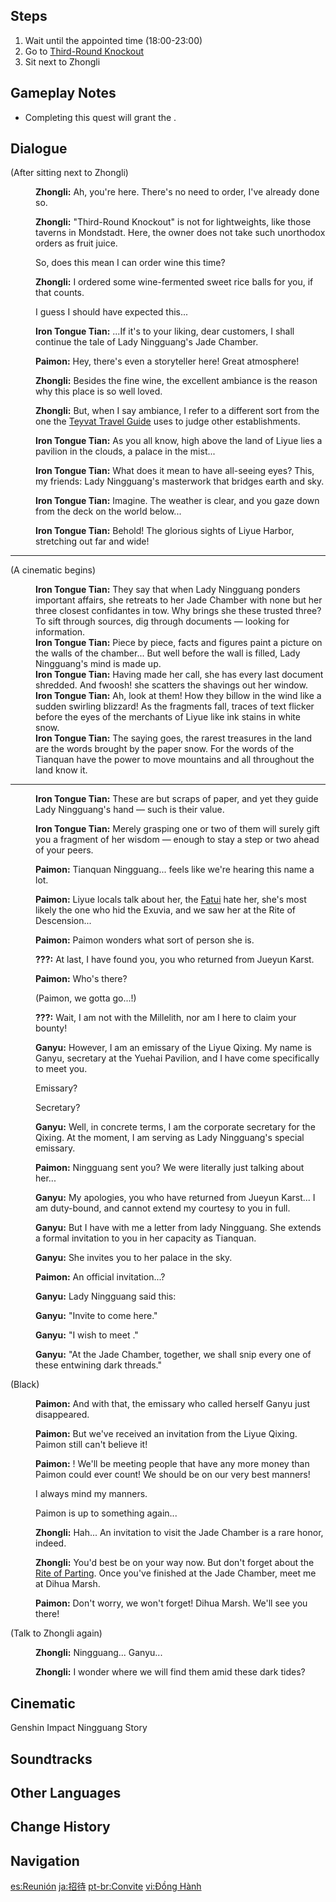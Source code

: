 {{Quest Infobox
|id            = 01016
|image         = Archon Quest Zhongli's Treat.png
|type          = Archon
|chapter       = I
|actNum        = II
|act           = Farewell, Archaic Lord
|part          = 7
|startLocation = [[Liyue Harbor]], [[Liyue]]
|region        = Liyue
|area          = Sea of Clouds
|subarea       = Liyue Harbor
|prev          = Guizhong (Quest)
|next          = The Floating Palace
|rewards       = Adventure EXP*575;Primogem*30;Mora*19,800;Memory of Immovable Crystals*1;Adventurer's Experience*7;Mystic Enhancement Ore*4
|characters    = Ganyu;Iron Tongue Tian;Paimon;Traveler;Zhongli
|voiced        = yes
}}
{{TeyvatQuest|1|2|part=7}}

==Steps==
# Wait until the appointed time (18:00-23:00)
# Go to [[Third-Round Knockout]]
# Sit next to Zhongli

==Gameplay Notes==
* Completing this quest will grant the {{Achievement|Farewell, Archaic Lord (Achievement)}}.

==Dialogue==
{{Quest Description|That [[Bubu Pharmacy]] trip turned into quite an exhilarating ride. (Okay, maybe not that exhilarating.) In yet another remarkable twist, [[Zhongli]] has offered to treat you to dinner!}}
{{Dialogue Start}}
;(After sitting next to Zhongli)
:{{A|vo lyaq107 2 zhongli 01.ogg}} '''Zhongli:''' Ah, you're here. There's no need to order, I've already done so.
:{{A|vo lyaq107 2 zhongli 02.ogg}} '''Zhongli:''' "Third-Round Knockout" is not for lightweights, like those taverns in Mondstadt. Here, the owner does not take such unorthodox orders as fruit juice.
:{{DIcon}} So, does this mean I can order wine this time?
:{{A|vo lyaq107 2 zhongli 03.ogg}} '''Zhongli:''' I ordered some wine-fermented sweet rice balls for you, if that counts.
:{{DIcon}} I guess I should have expected this...
:{{A|vo lyaq107 2 irontonguetian 01.ogg}} '''Iron Tongue Tian:''' ...If it's to your liking, dear customers, I shall continue the tale of Lady Ningguang's Jade Chamber.
:{{A|vo lyaq107 2 paimon 01.ogg}} '''Paimon:''' Hey, there's even a storyteller here! Great atmosphere!
:{{A|vo lyaq107 2 zhongli 04.ogg}} '''Zhongli:''' Besides the fine wine, the excellent ambiance is the reason why this place is so well loved.
:{{A|vo lyaq107 2 zhongli 05.ogg}} '''Zhongli:''' But, when I say ambiance, I refer to a different sort from the one the [[Teyvat Travel Guide - Liyue|Teyvat Travel Guide]] uses to judge other establishments.
:{{A|vo lyaq107 2 irontonguetian 02.ogg}} '''Iron Tongue Tian:''' As you all know, high above the land of Liyue lies a pavilion in the clouds, a palace in the mist...
:{{A|vo lyaq107 2 irontonguetian 03.ogg}} '''Iron Tongue Tian:''' What does it mean to have all-seeing eyes? This, my friends: Lady Ningguang's masterwork that bridges earth and sky.
:{{A|vo lyaq107 2 irontonguetian 04.ogg}} '''Iron Tongue Tian:''' Imagine. The weather is clear, and you gaze down from the deck on the world below...
:{{A|vo lyaq107 2 irontonguetian 05.ogg}} '''Iron Tongue Tian:''' Behold! The glorious sights of Liyue Harbor, stretching out far and wide!
----
;(A cinematic begins)
{{Cutscene Description|Iron Tongue Tian grows animated as he broaches the topic of Tianquan Ningguang's palace in the sky, the Jade Chamber. All become fascinated by the Tianquan as he tells her tale of ultra-secretive scheming and "paper snow..."}}
:'''Iron Tongue Tian:''' They say that when Lady Ningguang ponders important affairs, she retreats to her Jade Chamber with none but her three closest confidantes in tow. Why brings she these trusted three? To sift through sources, dig through documents &mdash; looking for information.
:'''Iron Tongue Tian:''' Piece by piece, facts and figures paint a picture on the walls of the chamber... But well before the wall is filled, Lady Ningguang's mind is made up.
:'''Iron Tongue Tian:''' Having made her call, she has every last document shredded. And fwoosh! she scatters the shavings out her window.
:'''Iron Tongue Tian:''' Ah, look at them! How they billow in the wind like a sudden swirling blizzard! As the fragments fall, traces of text flicker before the eyes of the merchants of Liyue like ink stains in white snow.
:'''Iron Tongue Tian:''' The saying goes, the rarest treasures in the land are the words brought by the paper snow. For the words of the Tianquan have the power to move mountains and all throughout the land know it.
----
:{{A|vo lyaq107 3 irontonguetian 01.ogg}} '''Iron Tongue Tian:''' These are but scraps of paper, and yet they guide Lady Ningguang's hand &mdash; such is their value.
:{{A|vo lyaq107 3 irontonguetian 02.ogg}} '''Iron Tongue Tian:''' Merely grasping one or two of them will surely gift you a fragment of her wisdom &mdash; enough to stay a step or two ahead of your peers.
:{{A|vo lyaq107 3 paimon 01.ogg}} '''Paimon:''' Tianquan Ningguang... feels like we're hearing this name a lot.
:{{A|vo lyaq107 3 paimon 02.ogg}} '''Paimon:''' Liyue locals talk about her, the [[Fatui]] hate her, she's most likely the one who hid the Exuvia, and we saw her at the Rite of Descension...
:{{A|vo lyaq107 3 paimon 03.ogg}} '''Paimon:''' Paimon wonders what sort of person she is.
:{{A|vo lyaq107 3 ganyu 01.ogg}} '''???:''' At last, I have found you, you who returned from Jueyun Karst.
:{{A|vo lyaq107 3 paimon 04.ogg}} '''Paimon:''' Who's there?
:{{DIcon}} (Paimon, we gotta go...!)
:{{A|vo lyaq107 3 ganyu 02.ogg}} '''???:''' Wait, I am not with the Millelith, nor am I here to claim your bounty!
:{{A|vo lyaq107 3 ganyu 03.ogg}} '''Ganyu:''' However, I am an emissary of the Liyue Qixing. My name is Ganyu, secretary at the Yuehai Pavilion, and I have come specifically to meet you.
:{{DIcon}} Emissary?
:{{DIcon}} Secretary?
:{{A|vo lyaq107 3 ganyu 04.ogg}} '''Ganyu:''' Well, in concrete terms, I am the corporate secretary for the Qixing. At the moment, I am serving as Lady Ningguang's special emissary.
:{{A|vo lyaq107 3 paimon 05.ogg}} '''Paimon:''' Ningguang sent you? We were literally just talking about her...
:{{A|vo lyaq107 3 ganyu 05.ogg}} '''Ganyu:''' My apologies, you who have returned from Jueyun Karst... I am duty-bound, and cannot extend my courtesy to you in full.
:{{A|vo lyaq107 3 ganyu 06.ogg}} '''Ganyu:''' But I have with me a letter from lady Ningguang. She extends a formal invitation to you in her capacity as Tianquan.
:{{A|vo lyaq107 3 ganyu 07.ogg}} '''Ganyu:''' She invites you to her palace in the sky.
:{{A|vo lyaq107 3 paimon 06.ogg}} '''Paimon:''' An official invitation...?
:{{A|vo lyaq107 3 ganyu 08.ogg}} '''Ganyu:''' Lady Ningguang said this:
:{{A|vo lyaq107 3 ganyu 09a.ogg}} {{A|vo lyaq107 3 ganyu 09b.ogg}} '''Ganyu:''' "Invite {{MC|him|her|mc=1}} to come here."
:{{A|vo lyaq107 3 ganyu 10a.ogg}} {{A|vo lyaq107 3 ganyu 10a.ogg}} '''Ganyu:''' "I wish to meet {{MC|him|her|mc=1}}."
:{{A|vo lyaq107 3 ganyu 11a.ogg}} '''Ganyu:''' "At the Jade Chamber, together, we shall snip every one of these entwining dark threads."
;(Black)
:{{A|vo lyaq107 3 paimon 07.ogg}} '''Paimon:''' And with that, the emissary who called herself Ganyu just disappeared.
:{{A|vo lyaq107 3 paimon 08.ogg}} '''Paimon:''' But we've received an invitation from the Liyue Qixing. Paimon still can't believe it!
:{{A|vo lyaq107 3 paimon 09.ogg}} '''Paimon:''' {{Traveler}}! We'll be meeting people that have any more money than Paimon could ever count! We should be on our very best manners!
:{{DIcon}} I always mind my manners.
:{{DIcon}} Paimon is up to something again...
:{{A|vo lyaq107 3 zhongli 01.ogg}} '''Zhongli:''' Hah... An invitation to visit the Jade Chamber is a rare honor, indeed.
:{{A|vo lyaq107 3 zhongli 02.ogg}} '''Zhongli:''' You'd best be on your way now. But don't forget about the [[Rite of Parting]]. Once you've finished at the Jade Chamber, meet me at Dihua Marsh.
:{{A|vo lyaq107 3 paimon 10.ogg}} '''Paimon:''' Don't worry, we won't forget! Dihua Marsh. We'll see you there!

;(Talk to Zhongli again)
:{{A|vo dialog lyaq107 zhongli 01.ogg}} '''Zhongli:''' Ningguang... Ganyu...
:{{A|vo dialog lyaq107 zhongli 02.ogg}} '''Zhongli:''' I wonder where we will find them amid these dark tides?
{{Dialogue End}}

==Cinematic==
<gallery>
Genshin Impact Ningguang Story
</gallery>

==Soundtracks==
{{Soundtracks by Category Table|type=quest}}

==Other Languages==
{{Other Languages
|en      = Zhongli's Treat
|zhs     = 邀约
|zhs_rm  = Yāoyuē
|zht     = 邀約
|zht_rm  = Yāoyuē
|zh_tl   = Invitation
|ja      = 招待
|ja_rm   = Shoutai
|ja_tl   = Invitation
|ko      = 초대
|ko_tl   = Invitation
|es      = Reunión
|es_tl   = Reunion
|fr      = Invitation à boire
|fr_tl   = Invitation to Drink
|ru      = Приглашение Чжун Ли
|ru_tl   = Zhongli's Invitation
|th      = คำเชิญ
|th_rm   = Kham Choen
|th_tl   = Invitation
|vi      = {{tt|Đồng Hành|同行}}
|vi_tl   = Companion<!-- lit. to travel together -->
|de      = Einladung zum Essen
|de_tl   = Invitation to a Meal
|id      = Undangan Zhongli
|id_tl   = Zhongli's Invitation
|pt      = Convite
|pt_tl   = Invitation
|tr      = Zhongli'nin Cömertliği
|tr_tl   = Zhongli's Generosity
|it      = La generosità di Zhongli
|it_tl   = Zhongli's Generosity
}}

==Change History==
{{Change History|1.0}}

==Navigation==
{{Archon Quest Navbox|chapter=Chapter I}}

[[es:Reunión]]
[[ja:招待]]
[[pt-br:Convite]]
[[vi:Đồng Hành]]